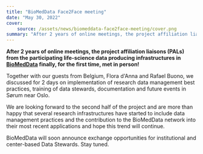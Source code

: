 ```yaml
---
title: "BioMedData Face2Face meeting"
date: "May 30, 2022"
cover:
    source: /assets/news/biomeddata-face2face-meeting/cover.png
summary: "After 2 years of online meetings, the project affiliation liaisons (PALs) from the participating life-science data producing infrastructures inBioMedDatafinally, for the first time, met in person!"
---
```


**After 2 years of online meetings, the project affiliation liaisons (PALs) from the participating life-science data producing infrastructures in [BioMedData](/services/bio-med-data) finally, for the first time, met in person!**

Together with our guests from Belgium, Flora d'Anna and Rafael Buono, we discussed for 2 days on implementation of research data management best practices, training of data stewards, documentation and future events in Sørum near Oslo.

We are looking forward to the second half of the project and are more than happy that several research infrastructures have started to include data management practices and the contribution to the BioMedData network into their most recent applications and hope this trend will continue.

BioMedData will soon announce exchange opportunities for institutional and center-based Data Stewards. Stay tuned.
